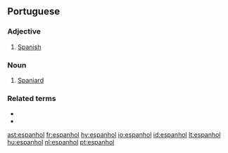 ==Portuguese==

===Adjective===
{{infl|pt|adjective}}

# [[Spanish]]

===Noun===
{{infl|pt|noun}}

# [[Spaniard]]

===Related terms===
*{{l|pt|Espanha}}
*{{l|pt|espanholismo}}

[[ast:espanhol]]
[[fr:espanhol]]
[[hy:espanhol]]
[[io:espanhol]]
[[id:espanhol]]
[[lt:espanhol]]
[[hu:espanhol]]
[[nl:espanhol]]
[[pt:espanhol]]